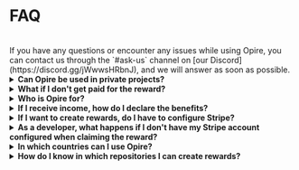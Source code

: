 
# FAQ

<br/>
<InfoPanel>
    If you have any questions or encounter any issues while using Opire, you can contact us through the `#ask-us` channel on [our Discord](https://discord.gg/jWwwsHRbnJ), and we will answer as soon as possible.
</InfoPanel>
<br/>

<details>
    <summary><strong>Can Opire be used in private projects?</strong></summary>
    <div style={{ marginTop: '10px' }}>
        Yes, our commands can be used within private projects, but there is a detail to consider.
        
        The created rewards will appear on the Opire platform, but developers without access to the project won't be able to try to solve the issues or claim the rewards.
        
        If external people want to collaborate, they'll need to communicate directly with the project administrator to request access.
    </div>
</details>

<details>
    <summary><strong>What if I don't get paid for the reward?</strong></summary>
    <div style={{ marginTop: '10px' }}>
        If you find yourself in that situation, we're sorry for what happened 💔
        
        First, try to communicate with the reward creator. They may not be aware that they can already pay you, they may have forgotten, or they haven't been able to do so yet. We trust the community and its ability to resolve conflicts through dialogue.

        Opire is a tool designed for the community, and we hope it is used in the right way. We understand that it's not always the case, and for situations where a user has created many rewards that they don't intend to pay, Opire has algorithms that detect such behavior and disable the user to prevent further harm to the community. These users won't be able to create more rewards until they process the payment for the pending ones.
    </div>
</details>

<details>
    <summary><strong>Who is Opire for?</strong></summary>
    <div style={{ marginTop: '10px' }}>
        Several groups can benefit from Opire:

        - <strong>Developers:</strong> It is an opportunity to earn extra income without being tied to schedules or cumbersome procedures. Additionally, you'll enhance your skills by solving real problems in different languages.
        - <strong>Companies:</strong> We facilitate problem resolution in your project dependencies without involving your development team. Therefore, you can optimize your costs by focusing resources on what adds value to the company.
        - <strong>Open-Source Code Owners:</strong> You can leverage Opire to grow your community and keep your project alive with contributions from other developers. Plus, if others create rewards for your project, you'll receive extra income to thank you for your impact on the open-source world.
        - <strong>Open-Source Enthusiasts:</strong> Unlike donation platforms, rewards on Opire are tied to a real project issue, directly impacting the improvement of code quality. You won't be an anonymous donor, instead you will actively participate in project enhancement and growth.
    </div>
</details>

<details>
    <summary><strong>If I receive income, how do I declare the benefits?</strong></summary>
    <div style={{ marginTop: '10px' }}>
        Since you can receive income from anywhere in the world, we can't provide a solution that fits the requirements of each country (it's out of our scope).
        
        The person receiving the income is responsible for complying with their country's legislation, declaring it as required in each case. You can obtain a list of your income directly from your Stripe account.
    </div>
</details>

<details>
    <summary><strong>If I want to create rewards, do I have to configure Stripe?</strong></summary>
    <div style={{ marginTop: '10px' }}>
        No.
        
        You only need to enter a payment method when paying for the rewards you've previously created.
    </div>
</details>

<details>
    <summary><strong>As a developer, what happens if I don't have my Stripe account configured when claiming the reward?</strong></summary>
    <div style={{ marginTop: '10px' }}>
        If someone has tried to pay you but your Stripe account wasn't configured, the payment cannot be processed, and we will notify you to configure your account. Once configured, contact the reward creator asking them to retry the payment process.
    </div>
</details>

<details>
    <summary><strong>In which countries can I use Opire?</strong></summary>
    <div style={{ marginTop: '10px' }}>
        Opire does not explicitly prohibit its use in any country. However, when using a payment provider like Stripe, the user is subject to the conditions imposed by Stripe.

        Before creating a reward, [make sure that your country is supported on Stripe](https://stripe.com/global).
    </div>
</details>

<details>
    <summary><strong>How do I know in which repositories I can create rewards?</strong></summary>
    <div style={{ marginTop: '10px' }}>
        On the [Projects page](https://app.opire.dev/projects) within Opire, you can see the repositories where our app is installed, and you can create as many rewards as you'd like within those repositories.

        You can use the search bar to find your favorite project, and if you can't find it, contact the repository's owner to install [our app](/overview/install-app).
    </div>
</details>
